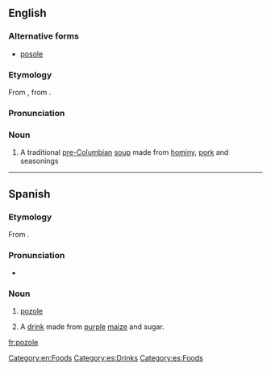 ==English==

===Alternative forms===
*[[posole]]
{{wikipedia}}
===Etymology===
From {{etyl|es}} {{term|pozole|lang=es}}, from {{etyl|nci}} {{term|pozolli|lang=nci||stew of maize kernels}}.

===Pronunciation===
{{rfp|lang=en}}

===Noun===
{{en-noun}}

#{{US}} A traditional [[pre-Columbian]] [[soup]] made from [[hominy]], [[pork]] and seasonings

[[Category:en:Foods]]

----

==Spanish==
{{wikipedia|lang=es}}
===Etymology===
From {{etyl|nci|es}} {{term|pozolli|lang=nci||stew of maize kernels}}.

===Pronunciation===
* {{IPA|/po.ˈso.le/|lang=es}}

===Noun===
{{es-noun|m}}

# {{context|Mexico|lang=es}} [[#English|pozole]]
# {{context|Honduras|lang=es}} A [[drink]] made from [[purple]] [[maize]] and sugar.

[[Category:es:Drinks]]
[[Category:es:Foods]]

[[fr:pozole]]